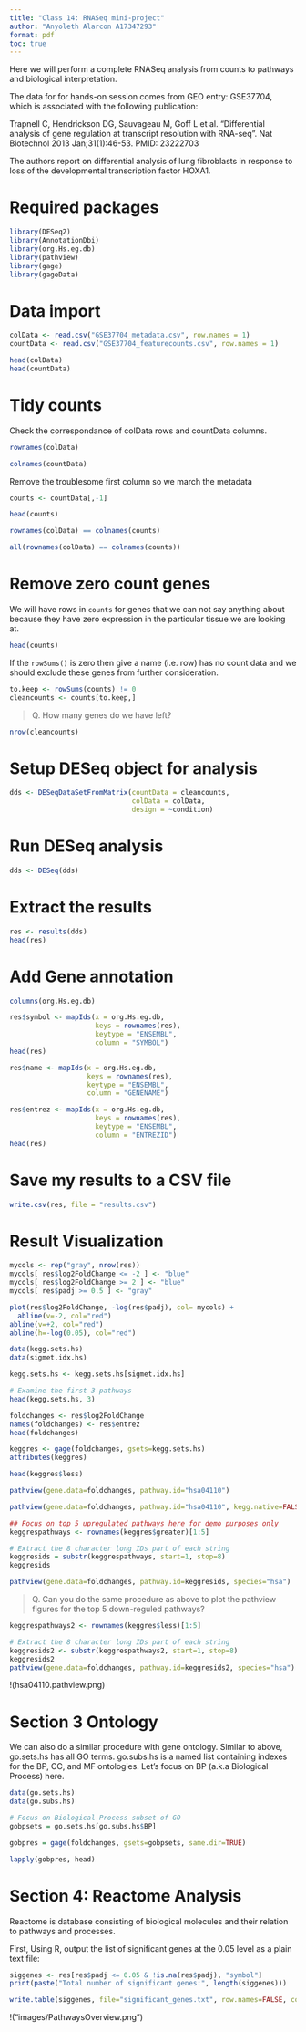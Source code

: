 ```yaml
---
title: "Class 14: RNASeq mini-project"
author: "Anyoleth Alarcon A17347293"
format: pdf
toc: true
---
```


Here we will perform a complete RNASeq analysis from counts to pathways and biological interpretation.

The data for for hands-on session comes from GEO entry: GSE37704, which is associated with the following publication:

Trapnell C, Hendrickson DG, Sauvageau M, Goff L et al. "Differential analysis of gene regulation at transcript resolution with RNA-seq". Nat Biotechnol 2013 Jan;31(1):46-53. PMID: 23222703

The authors report on differential analysis of lung fibroblasts in response to loss of the developmental transcription factor HOXA1.

# Required packages

```r
library(DESeq2)
library(AnnotationDbi)
library(org.Hs.eg.db)
library(pathview)
library(gage)
library(gageData)
```

# Data import

```r
colData <- read.csv("GSE37704_metadata.csv", row.names = 1)
countData <- read.csv("GSE37704_featurecounts.csv", row.names = 1)

head(colData)
head(countData)
```

# Tidy counts
Check the correspondance of colData rows and countData columns.

```r
rownames(colData)
```

```r
colnames(countData)
```
Remove the troublesome first column so we march the metadata

```r
counts <- countData[,-1]
```

```r
head(counts)
```

```r
rownames(colData) == colnames(counts)
```

```r
all(rownames(colData) == colnames(counts))
```

# Remove zero count genes

We will have rows in `counts` for genes that we can not say anything about because they have zero expression in the particular tissue we are looking at. 

```r
head(counts)
```

If the `rowSums()` is zero then give a name (i.e. row) has no count data and we should exclude these genes from further consideration.

```r
to.keep <- rowSums(counts) != 0
cleancounts <- counts[to.keep,]
```

> Q. How many genes do we have left?

```r
nrow(cleancounts)
```

# Setup DESeq object for analysis

```r
dds <- DESeqDataSetFromMatrix(countData = cleancounts,
                              colData = colData,
                              design = ~condition)
```

# Run DESeq analysis

```r
dds <- DESeq(dds)
```

# Extract the results

```r
res <- results(dds)
head(res)
```

# Add Gene annotation

```r
columns(org.Hs.eg.db)
```

```r
res$symbol <- mapIds(x = org.Hs.eg.db,
                     keys = rownames(res),
                     keytype = "ENSEMBL",
                     column = "SYMBOL")
head(res)
```


```r
res$name <- mapIds(x = org.Hs.eg.db,
                   keys = rownames(res),
                   keytype = "ENSEMBL",
                   column = "GENENAME")

res$entrez <- mapIds(x = org.Hs.eg.db,
                     keys = rownames(res),
                     keytype = "ENSEMBL",
                     column = "ENTREZID")
head(res)         
```

# Save my results to a CSV file

```r
write.csv(res, file = "results.csv")
```

# Result Visualization

```r
mycols <- rep("gray", nrow(res))
mycols[ res$log2FoldChange <= -2 ] <- "blue" 
mycols[ res$log2FoldChange >= 2 ] <- "blue" 
mycols[ res$padj >= 0.5 ] <- "gray"

plot(res$log2FoldChange, -log(res$padj), col= mycols) +
  abline(v=-2, col="red")
abline(v=+2, col="red")
abline(h=-log(0.05), col="red")
```

```r
data(kegg.sets.hs)
data(sigmet.idx.hs)
```

```r
kegg.sets.hs <- kegg.sets.hs[sigmet.idx.hs]

# Examine the first 3 pathways
head(kegg.sets.hs, 3)
```
```r
foldchanges <- res$log2FoldChange
names(foldchanges) <- res$entrez
head(foldchanges)
```

```r
keggres <- gage(foldchanges, gsets=kegg.sets.hs)
attributes(keggres)
```

```r
head(keggres$less)
```

```r
pathview(gene.data=foldchanges, pathway.id="hsa04110")
```

```r
pathview(gene.data=foldchanges, pathway.id="hsa04110", kegg.native=FALSE)
```

```r
## Focus on top 5 upregulated pathways here for demo purposes only
keggrespathways <- rownames(keggres$greater)[1:5]

# Extract the 8 character long IDs part of each string
keggresids = substr(keggrespathways, start=1, stop=8)
keggresids
```

```r
pathview(gene.data=foldchanges, pathway.id=keggresids, species="hsa")
```

> Q. Can you do the same procedure as above to plot the pathview figures for the top 5 down-reguled pathways?

```r
keggrespathways2 <- rownames(keggres$less)[1:5]

# Extract the 8 character long IDs part of each string
keggresids2 <- substr(keggrespathways2, start=1, stop=8)
keggresids2
pathview(gene.data=foldchanges, pathway.id=keggresids2, species="hsa")
```
!(hsa04110.pathview.png)

# Section 3 Ontology

We can also do a similar procedure with gene ontology. Similar to above, go.sets.hs has all GO terms. go.subs.hs is a named list containing indexes for the BP, CC, and MF ontologies. Let’s focus on BP (a.k.a Biological Process) here.

```r
data(go.sets.hs)
data(go.subs.hs)

# Focus on Biological Process subset of GO
gobpsets = go.sets.hs[go.subs.hs$BP]

gobpres = gage(foldchanges, gsets=gobpsets, same.dir=TRUE)

lapply(gobpres, head)
```

# Section 4: Reactome Analysis

Reactome is database consisting of biological molecules and their relation to pathways and processes.

First, Using R, output the list of significant genes at the 0.05 level as a plain text file:

```r
siggenes <- res[res$padj <= 0.05 & !is.na(res$padj), "symbol"]
print(paste("Total number of significant genes:", length(siggenes)))
```

```r
write.table(siggenes, file="significant_genes.txt", row.names=FALSE, col.names=FALSE, quote=FALSE)
```

!("images/PathwaysOverview.png")


